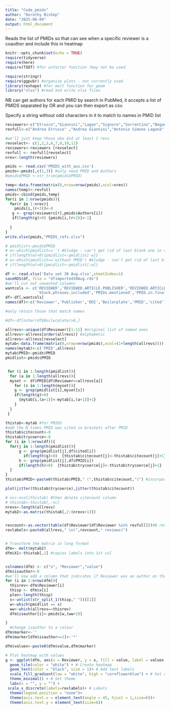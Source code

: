 ```yaml
---
title: "Code_pmids"
author: "Dorothy Bishop"
date: "2025-08-09"
output: html_document
---
```


Reads the list of PMIDs so that can see when a specific reviewer is a coauthor and include this in heatmap

```r
knitr::opts_chunk$set(echo = TRUE)
require(tidyverse)
require(here)
require(TSDT) #for unfactor function ?may not be used

require(stringr)
require(ggpubr) #organise plots - not currently used
library(reshape) #for melt function for geom
library("xlsx") #read and write xlsx files

```

NB can get authors for each PMID by search in PubMed, it accepts a list of PMIDS separated by OR and you can then export as csv.

Specify a string without odd characters in it to match to names in PMID list

```r
reviewers<-c("Etrusco","Giannini","Lagan","Signore","Sorrentino","Bogani","Cuccu","D'Oria","Ganduscio","D'Aug","Donato")
revfull<-c("Andrea Etrusco" ,"Andrea Giannini","Antonio Simone Laganà","Fabrizio Signore","Felice Sorrentino","Giorgio Bogani","Ilaria Cuccu","Ottavia D'Oria","Silvia Ganduscio","Tullio Golia D'Augè","Violante Di Donato")

#we'll just keep those who did at least 2 revs
revselect<- c(1,2,3,6,7,8,10,11)
reviewers<-reviewers [revselect]
revfull <- revfull[revselect]
nrev<-length(reviewers)

pmids <- read.csv('PMIDS_with_aus.csv')
pmids<-pmids[,c(1,3)] #only need PMID and Authors
#pmids$PMID <-str_trim(pmids$PMID)

temp<-data.frame(matrix(0,nrow=nrow(pmids),ncol=nrev))
names(temp)<-revfull
pmids<-cbind(pmids,temp)
for(i in 1:nrow(pmids)){
  for(r in 1:nrev){
    pmids[i,(r+3)]<-0
   g <- grep(reviewers[r],pmids$Authors[i])
   if(length(g)>0) {pmids[i,(r+2)]<-1}
   
  }
}
write.xlsx(pmids,"PMIDS_refs.xlsx")

# pmidlist<-pmids$PMID
# w<-which(pmidlist=='') #kludge - can't get rid of last blank one in original file!
# if(length(w)>0){pmidlist<-pmidlist[-w]}
# w<-which(pmidlist=='without PMID') #kludge - can't get rid of last blank one in original file!
# if(length(w)>0){pmidlist<-pmidlist[-w]}
```

```r

df <- read.xlsx('Data set 30 Aug.xlsx',sheetIndex=1)
saveRDS(df, file = "dfimported30Aug.rds")
#we'll cut out unwanted columns
wantcols <- c('REVIEWER','REVIEWED.ARTICLE.PUBLISHER','REVIEWED.ARTICLE.DOI',
              'Stock.phrases.included','PMIDs.mentioned','PMID.in.final.version.refs')
df<-df[,wantcols]
names(df)<-c('Reviewer','Publisher','DOI','Boilerplate','PMID','cited')

#only retain those that match names

#df<-df[nchar(df$Boilerplate)>0,]

```

```r
allrevs<-unique(df$Reviewer)[1:11] #original list of named ones
allrevs<-allrevs[order(allrevs)] #alphabetic
allrevs<-allrevs[revselect]
mytab<-data.frame(matrix(0,nrow=nrow(pmids),ncol=(1+length(allrevs))))
names(mytab)<-c('PMID',allrevs)
mytab$PMID<-pmids$PMID
pmidlist<-pmids$PMID


 for (i in 1:length(pmidlist)){
  for (a in 1:length(allrevs)){
  myset <- df$PMID[df$Reviewer==allrevs[a]]
    for (s in 1:length(myset)){
    g <- grep(pmidlist[i],myset[s])
    if(length(g)>0)
      {mytab[i,(a+1)]<-mytab[i,(a+1)]+1}
    }
  }
 }


```

```r

thistab<-mytab #for PMIDS
#add the N times PMID was cited in brackets after PMID
thistab$citecount<-0
thistab$trycoerce<-0
for (i in 1:nrow(df)){
  for(j in 1:length(pmidlist)){
      g <- grep(pmidlist[j],df$cited[i])
        if(length(g)>0)  {thistab$citecount[j]<-thistab$citecount[j]+1}   
      h <- grep(pmidlist[j],df$PMID[i])
      if(length(h)>0)  {thistab$trycoerce[j]<-thistab$trycoerce[j]+1}
  }
}
thistab$PMID<-paste0(thistab$PMID," (",thistab$citecount,")") #incorporate cite count in PMID

plot(jitter(thistab$trycoerce),jitter(thistab$citecount))

# nc<-ncol(thistab) #then delete citecount column
# thistab<-thistab[,-nc]
nrevs<-length(allrevs)
mytab2<-as.matrix(thistab[,2:(nrevs+1)])


revcount<-as.vector(table(df$Reviewer[df$Reviewer %in% revfull]))#N reviews by each reviewer
revlabels<-paste0(allrevs," \n(",revcount," reviews)")


# Transform the matrix in long format
dfm<- melt(mytab2)
dfm$X1<-thistab[,1] #copies labels into 1st col


colnames(dfm) <- c("x", "Reviewer","value")
dfm$isauthor<-0
#we'll now add a column that indicates if Reviewer was an author on that PMID
for (i in 1:nrow(dfm)){
  thisrev<-dfm$Reviewer[i]
  thisp <- dfm$x[i]
  plen<-length(thisp)
  s<-unlist(str_split_1(thisp," "))[[1]]
  w<-which(pmidlist == s)
  ww<-which(allrevs==thisrev)
  dfm$isauthor[i]<-pmids[w,(ww+2)]

}
  #change isauthor to a colour
dfm$marker<-''
dfm$marker[dfm$isauthor==1]<-'*'

dfm$valuex<-paste0(dfm$value,dfm$marker)

```

```r


# Plot heatmap with values
g <- ggplot(dfm, aes(x = Reviewer, y = x, fill = value, label = valuex,color=color)) +
  geom_tile(color = "white") + # Create heatmap
  geom_text(color = "black", size = 1)+ # Add text labels
  scale_fill_gradient(low = "white", high = "cornflowerblue") + # Set color gradient
  theme_minimal() + # Set theme
  labs(x = "", y = "") + 
 scale_x_discrete(labels=revlabels)+ # Labels
  theme(legend.position = "none")+
  theme(axis.text.x = element_text(angle = 45, hjust = 1,size=6))+
  theme(axis.text.y = element_text(size=6))

```
